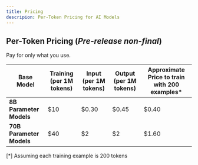 ```yaml
---
title: Pricing
descripion: Per-Token Pricing for AI Models
---
```


## Per-Token Pricing (*Pre-release non-final*)

Pay for only what you use.

| Base Model              | Training (per 1M tokens) | Input (per 1M tokens) | Output (per 1M tokens) | Approximate Price to train with 200 examples* |
|-------------------------|--------------------------|-----------------------|------------------------|---------------------------------------|
| **8B Parameter Models**  | $10                    | $0.30               | $0.45                   | $0.40                              |
| **70B Parameter Models** | $40                    | $2                 | $2                 | $1.60                              |

[*] Assuming each training example is 200 tokens